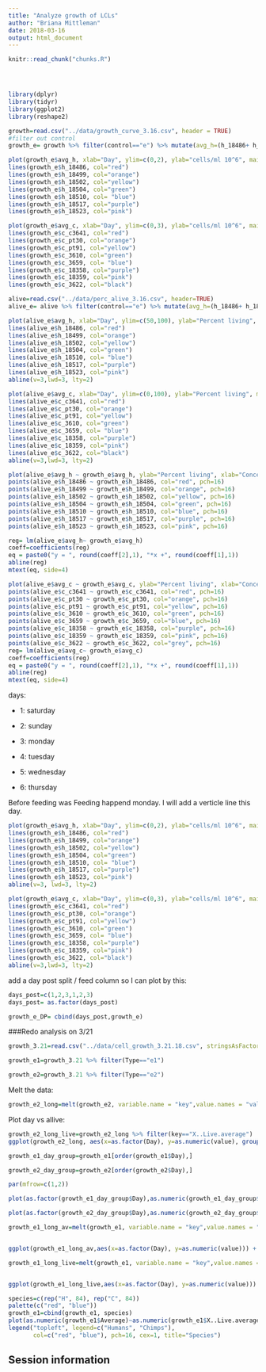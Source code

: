 ```yaml
---
title: "Analyze growth of LCLs"
author: "Briana Mittleman"
date: 2018-03-16
output: html_document
---
```


<!-- The file analysis/chunks.R contains chunks that define default settings
shared across the workflowr files. -->
```r
knitr::read_chunk("chunks.R")
```

<!-- Update knitr chunk options -->
```r
```

<!-- Insert the date the file was last updated -->
```r
```

<!-- Insert the code version (Git commit SHA1) if Git repository exists and R
 package git2r is installed -->
```r
```

<!-- Add your analysis here -->
```r
library(dplyr)
library(tidyr)
library(ggplot2)
library(reshape2)
```




```r
growth=read.csv("../data/growth_curve_3.16.csv", header = TRUE)
#filter out control 
growth_e= growth %>% filter(control=="e") %>% mutate(avg_h=(h_18486+ h_18499 + h_18502 + h_18504 + h_18510 + h_18517 + h_18523)/7) %>% mutate(avg_c=(c_c3641 + c_pt30 + c_pt91 + c_3610 + c_3659 + c_3622 + c_18358 + c_18359)/8)
```



```r
plot(growth_e$avg_h, xlab="Day", ylim=c(0,2), ylab="cells/ml 10^6", main="Human growth by day")
lines(growth_e$h_18486, col="red")
lines(growth_e$h_18499, col="orange")
lines(growth_e$h_18502, col="yellow")
lines(growth_e$h_18504, col="green")
lines(growth_e$h_18510, col= "blue")
lines(growth_e$h_18517, col="purple")
lines(growth_e$h_18523, col="pink")

```

```r
plot(growth_e$avg_c, xlab="Day", ylim=c(0,3), ylab="cells/ml 10^6", main="Chimp Growth by day")
lines(growth_e$c_c3641, col="red")
lines(growth_e$c_pt30, col="orange")
lines(growth_e$c_pt91, col="yellow")
lines(growth_e$c_3610, col="green")
lines(growth_e$c_3659, col= "blue")
lines(growth_e$c_18358, col="purple")
lines(growth_e$c_18359, col="pink")
lines(growth_e$c_3622, col="black")
```

```r
alive=read.csv("../data/perc_alive_3.16.csv", header=TRUE)
alive_e= alive %>% filter(control=="e") %>% mutate(avg_h=(h_18486+ h_18499 + h_18502 + h_18504 + h_18510 + h_18517 + h_18523)/7) %>% mutate(avg_c=(c_c3641 + c_pt30 + c_pt91 + c_3610 + c_3659 + c_3622 + c_18358 + c_18359)/8)
```

```r
plot(alive_e$avg_h, xlab="Day", ylim=c(50,100), ylab="Percent living", main="Human perc living by day")
lines(alive_e$h_18486, col="red")
lines(alive_e$h_18499, col="orange")
lines(alive_e$h_18502, col="yellow")
lines(alive_e$h_18504, col="green")
lines(alive_e$h_18510, col= "blue")
lines(alive_e$h_18517, col="purple")
lines(alive_e$h_18523, col="pink")
abline(v=3,lwd=3, lty=2)
```

```r
plot(alive_e$avg_c, xlab="Day", ylim=c(0,100), ylab="Percent living", main="Chimp perc living by day")
lines(alive_e$c_c3641, col="red")
lines(alive_e$c_pt30, col="orange")
lines(alive_e$c_pt91, col="yellow")
lines(alive_e$c_3610, col="green")
lines(alive_e$c_3659, col= "blue")
lines(alive_e$c_18358, col="purple")
lines(alive_e$c_18359, col="pink")
lines(alive_e$c_3622, col="black")
abline(v=3,lwd=3, lty=2)
```

```r
plot(alive_e$avg_h ~ growth_e$avg_h, ylab="Percent living", xlab="Concentration", ylim=c(50,100), pch=16, main="Human Percent living vs Concentration")
points(alive_e$h_18486 ~ growth_e$h_18486, col="red", pch=16)
points(alive_e$h_18499 ~ growth_e$h_18499, col="orange", pch=16)
points(alive_e$h_18502 ~ growth_e$h_18502, col="yellow", pch=16)
points(alive_e$h_18504 ~ growth_e$h_18504, col="green", pch=16)
points(alive_e$h_18510 ~ growth_e$h_18510, col="blue", pch=16)
points(alive_e$h_18517 ~ growth_e$h_18517, col="purple", pch=16)
points(alive_e$h_18523 ~ growth_e$h_18523, col="pink", pch=16)

reg= lm(alive_e$avg_h~ growth_e$avg_h)
coeff=coefficients(reg)
eq = paste0("y = ", round(coeff[2],1), "*x +", round(coeff[1],1))
abline(reg)
mtext(eq, side=4)
```
```r
plot(alive_e$avg_c ~ growth_e$avg_c, ylab="Percent living", xlab="Concentration", ylim=c(0,100), pch=16, main="Chimp Percent living vs Concentration")
points(alive_e$c_c3641 ~ growth_e$c_c3641, col="red", pch=16)
points(alive_e$c_pt30 ~ growth_e$c_pt30, col="orange", pch=16)
points(alive_e$c_pt91 ~ growth_e$c_pt91, col="yellow", pch=16)
points(alive_e$c_3610 ~ growth_e$c_3610, col="green", pch=16)
points(alive_e$c_3659 ~ growth_e$c_3659, col="blue", pch=16)
points(alive_e$c_18358 ~ growth_e$c_18358, col="purple", pch=16)
points(alive_e$c_18359 ~ growth_e$c_18359, col="pink", pch=16)
points(alive_e$c_3622 ~ growth_e$c_3622, col="grey", pch=16)
reg= lm(alive_e$avg_c~ growth_e$avg_c)
coeff=coefficients(reg)
eq = paste0("y = ", round(coeff[2],1), "*x +", round(coeff[1],1))
abline(reg)
mtext(eq, side=4)
```
days: 

* 1: saturday  

* 2: sunday  

* 3: monday  

* 4: tuesday

* 5: wednesday  

* 6: thursday 

Before feeding was Feeding happend monday. I will add a verticle line this day. 

```r

plot(growth_e$avg_h, xlab="Day", ylim=c(0,2), ylab="cells/ml 10^6", main="Human growth by day")
lines(growth_e$h_18486, col="red")
lines(growth_e$h_18499, col="orange")
lines(growth_e$h_18502, col="yellow")
lines(growth_e$h_18504, col="green")
lines(growth_e$h_18510, col= "blue")
lines(growth_e$h_18517, col="purple")
lines(growth_e$h_18523, col="pink")
abline(v=3, lwd=3, lty=2)

```


```r
plot(growth_e$avg_c, xlab="Day", ylim=c(0,3), ylab="cells/ml 10^6", main="Chimp Growth by day")
lines(growth_e$c_c3641, col="red")
lines(growth_e$c_pt30, col="orange")
lines(growth_e$c_pt91, col="yellow")
lines(growth_e$c_3610, col="green")
lines(growth_e$c_3659, col= "blue")
lines(growth_e$c_18358, col="purple")
lines(growth_e$c_18359, col="pink")
lines(growth_e$c_3622, col="black")
abline(v=3,lwd=3, lty=2)
```


add a day post split / feed column so I can plot by this:  
```r
days_post=c(1,2,3,1,2,3)
days_post= as.factor(days_post)

growth_e_DP= cbind(days_post,growth_e)

```

###Redo analysis on 3/21

```r
growth_3.21=read.csv("../data/cell_growth_3.21.18.csv", stringsAsFactors = FALSE)

growth_e1=growth_3.21 %>% filter(Type=="e1")

growth_e2=growth_3.21 %>% filter(Type=="e2")
```


Melt the data:  


```r
growth_e2_long=melt(growth_e2, variable.name = "key",value.names = "value", id.vars = c("Line", "Day")) %>% filter(key != "Type")
```

Plot day vs allive:  


```r
growth_e2_long_live=growth_e2_long %>% filter(key=="X..Live.average")
ggplot(growth_e2_long, aes(x=as.factor(Day), y=as.numeric(value), group_by(Line)))+ geom_violin()
```
```r
growth_e1_day_group=growth_e1[order(growth_e1$Day),]

growth_e2_day_group=growth_e2[order(growth_e2$Day),]


```

```r
par(mfrow=c(1,2))

plot(as.factor(growth_e1_day_group$Day),as.numeric(growth_e1_day_group$X..Live.average), main="Percent living by day, E1", ylab="Percent alive" )

plot(as.factor(growth_e2_day_group$Day),as.numeric(growth_e2_day_group$X..Live.average), main="Percent living by day, E2", ylab="Percent alive")
```

```r
growth_e1_long_av=melt(growth_e1, variable.name = "key",value.names = "value", id.vars = c("Line", "Day")) %>% filter(key=="Average")


ggplot(growth_e1_long_av,aes(x=as.factor(Day), y=as.numeric(value))) + geom_point(aes(col=Line)) + labs(x="Day", y="cells/ml in 10^6") + ggtitle("Cell density")
```
```r
growth_e1_long_live=melt(growth_e1, variable.name = "key",value.names = "value", id.vars = c("Line", "Day")) %>% filter(key=="X..Live.average")


ggplot(growth_e1_long_live,aes(x=as.factor(Day), y=as.numeric(value))) + geom_point(aes(col=Line)) + labs(x="Day", y="Percent Alive") + ggtitle("% Alive by day and line")
```

```r
species=c(rep("H", 84), rep("C", 84))
palette(c("red", "blue"))
growth_e1=cbind(growth_e1, species)
plot(as.numeric(growth_e1$Average)~as.numeric(growth_e1$X..Live.average),col=as.factor(growth_e1$species),pch=16, main="Density vs Percent alive", ylab="Density", xlab="Percent Alive")
legend("topleft", legend=c("Humans", "Chimps"),
       col=c("red", "blue"), pch=16, cex=1, title="Species")

```





## Session information

<!-- Insert the session information into the document -->
```r
```
